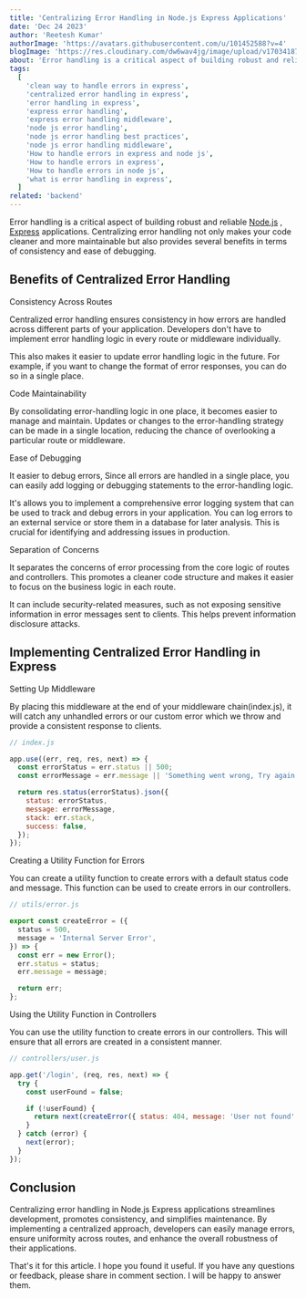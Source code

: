 ```yaml
---
title: 'Centralizing Error Handling in Node.js Express Applications'
date: 'Dec 24 2023'
author: 'Reetesh Kumar'
authorImage: 'https://avatars.githubusercontent.com/u/101452588?v=4'
blogImage: 'https://res.cloudinary.com/dw6wav4jg/image/upload/v1703418748/WhatsApp_Image_2023-12-24_at_12.01.13_PM_1_1_1_unsdpy.png'
about: 'Error handling is a critical aspect of building robust and reliable Node.js Express applications. In this article, we will learn about error handling in Node.js Express applications.'
tags:
  [
    'clean way to handle errors in express',
    'centralized error handling in express',
    'error handling in express',
    'express error handling',
    'express error handling middleware',
    'node js error handling',
    'node js error handling best practices',
    'node js error handling middleware',
    'How to handle errors in express and node js',
    'How to handle errors in express',
    'How to handle errors in node js',
    'what is error handling in express',
  ]
related: 'backend'
---
```


<TableContent title="Centralizing Error Handling in Node.js Express Applications" />

Error handling is a critical aspect of building robust and reliable [Node.js](https://nodejs.org/en) , [Express](https://expressjs.com/) applications. Centralizing error handling not only makes your code cleaner and more maintainable but also provides several benefits in terms of consistency and ease of debugging.

## Benefits of Centralized Error Handling

<SubHeadings>Consistency Across Routes</SubHeadings>

Centralized error handling ensures consistency in how errors are handled across different parts of your application. Developers don't have to implement error handling logic in every route or middleware individually.

This also makes it easier to update error handling logic in the future. For example, if you want to change the format of error responses, you can do so in a single place.

<SubHeadings>Code Maintainability</SubHeadings>

By consolidating error-handling logic in one place, it becomes easier to manage and maintain. Updates or changes to the error-handling strategy can be made in a single location, reducing the chance of overlooking a particular route or middleware.

<SubHeadings>Ease of Debugging</SubHeadings>

It easier to debug errors, Since all errors are handled in a single place, you can easily add logging or debugging statements to the error-handling logic.

It's allows you to implement a comprehensive error logging system that can be used to track and debug errors in your application. You can log errors to an external service or store them in a database for later analysis. This is crucial for identifying and addressing issues in production.

<SubHeadings>Separation of Concerns</SubHeadings>

It separates the concerns of error processing from the core logic of routes and controllers. This promotes a cleaner code structure and makes it easier to focus on the business logic in each route.

It can include security-related measures, such as not exposing sensitive information in error messages sent to clients. This helps prevent information disclosure attacks.

<Separator />

## Implementing Centralized Error Handling in Express

<SubHeadings>Setting Up Middleware</SubHeadings>

By placing this middleware at the end of your middleware chain(index.js), it will catch any unhandled errors or our custom error which we throw and provide a consistent response to clients.

```js
// index.js

app.use((err, req, res, next) => {
  const errorStatus = err.status || 500;
  const errorMessage = err.message || 'Something went wrong, Try again!';

  return res.status(errorStatus).json({
    status: errorStatus,
    message: errorMessage,
    stack: err.stack,
    success: false,
  });
});
```

<SubHeadings>Creating a Utility Function for Errors</SubHeadings>

You can create a utility function to create errors with a default status code and message. This function can be used to create errors in our controllers.

```js
// utils/error.js

export const createError = ({
  status = 500,
  message = 'Internal Server Error',
}) => {
  const err = new Error();
  err.status = status;
  err.message = message;

  return err;
};
```

<SubHeadings>Using the Utility Function in Controllers </SubHeadings>

You can use the utility function to create errors in our controllers. This will ensure that all errors are created in a consistent manner.

```js
// controllers/user.js

app.get('/login', (req, res, next) => {
  try {
    const userFound = false;

    if (!userFound) {
      return next(createError({ status: 404, message: 'User not found' }));
    }
  } catch (error) {
    next(error);
  }
});
```

## Conclusion

Centralizing error handling in Node.js Express applications streamlines development, promotes consistency, and simplifies maintenance. By implementing a centralized approach, developers can easily manage errors, ensure uniformity across routes, and enhance the overall robustness of their applications.

That's it for this article. I hope you found it useful. If you have any questions or feedback, please share in comment section. I will be happy to answer them.

